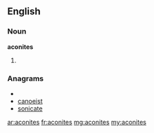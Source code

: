 ==English==

===Noun===
'''aconites'''

# {{plural of|[[aconite]]}}

===Anagrams===
* {{alphagram|aceinost}}
* [[canoeist#English|canoeist]]
* [[sonicate#English|sonicate]]

[[ar:aconites]]
[[fr:aconites]]
[[mg:aconites]]
[[my:aconites]]